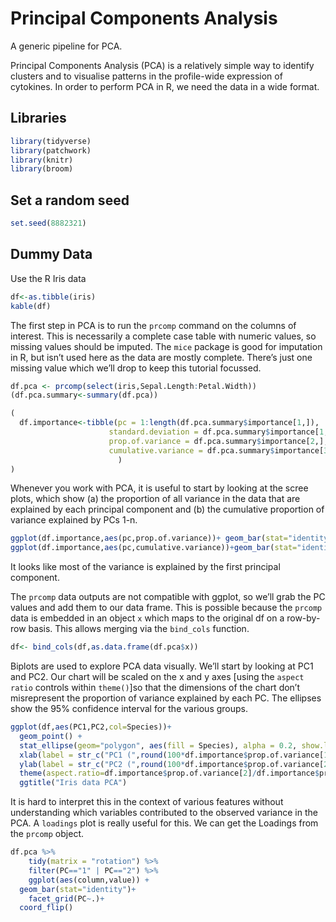 # Principal Components Analysis

A generic pipeline for PCA.

Principal Components Analysis (PCA) is a relatively simple way to identify clusters and to visualise patterns in the profile-wide expression of cytokines. In order to perform PCA in R, we need the data in a wide format.

## Libraries

```r
library(tidyverse)
library(patchwork)
library(knitr)
library(broom)
```

## Set a random seed

```r
set.seed(8882321)
```

## Dummy Data

Use the R Iris data

```r
df<-as.tibble(iris)
kable(df)
```

The first step in PCA is to run the `prcomp` command on the columns of interest. This is necessarily a complete case table with numeric values, so missing values should be imputed. The `mice` package is good for imputation in R, but isn't used here as the data are mostly complete. There's just one missing value which we'll drop to keep this tutorial focussed.

```r
df.pca <- prcomp(select(iris,Sepal.Length:Petal.Width))
(df.pca.summary<-summary(df.pca))
```

```r
(
  df.importance<-tibble(pc = 1:length(df.pca.summary$importance[1,]),
                      standard.deviation = df.pca.summary$importance[1,],
                      prop.of.variance = df.pca.summary$importance[2,],
                      cumulative.variance = df.pca.summary$importance[3,]
                        )
)

```

Whenever you work with PCA, it is useful to start by looking at the scree plots, which show (a) the proportion of all variance in the data that are explained by each principal component and (b) the cumulative proportion of variance explained by PCs 1-n.

```r
ggplot(df.importance,aes(pc,prop.of.variance))+ geom_bar(stat="identity") +
ggplot(df.importance,aes(pc,cumulative.variance))+geom_bar(stat="identity")
```

It looks like most of the variance is explained by the first principal component.

The `prcomp` data outputs are not compatible with ggplot, so we'll grab the PC values and add them to our data frame. This is possible because the `prcomp` data is embedded in an object `x` which maps to the original df on a row-by-row basis. This allows merging via the `bind_cols` function.

```r
df<- bind_cols(df,as.data.frame(df.pca$x))

```

Biplots are used to explore PCA data visually. We'll start by looking at PC1 and PC2. Our chart will be scaled on the x and y axes \[using the `aspect ratio` controls within `theme()`\]so that the dimensions of the chart don't misrepresent the proportion of variance explained by each PC. The ellipses show the 95% confidence interval for the various groups.

```r
ggplot(df,aes(PC1,PC2,col=Species))+
  geom_point() +
  stat_ellipse(geom="polygon", aes(fill = Species), alpha = 0.2, show.legend = FALSE, level = 0.95)+
  xlab(label = str_c("PC1 (",round(100*df.importance$prop.of.variance[1],2)," %)",sep = ""))+
  ylab(label = str_c("PC2 (",round(100*df.importance$prop.of.variance[2],2)," %)",sep = ""))+
  theme(aspect.ratio=df.importance$prop.of.variance[2]/df.importance$prop.of.variance[1])+
  ggtitle("Iris data PCA")


```

It is hard to interpret this in the context of various features without understanding which variables contributed to the observed variance in the PCA. A `loadings` plot is really useful for this. We can get the Loadings from the `prcomp` object.

```r

df.pca %>%
    tidy(matrix = "rotation") %>% 
    filter(PC=="1" | PC=="2") %>% 
    ggplot(aes(column,value)) +
  geom_bar(stat="identity")+
    facet_grid(PC~.)+
  coord_flip()
```

